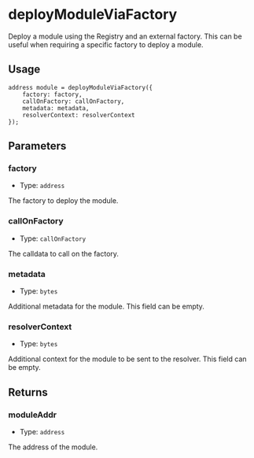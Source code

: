 # deployModuleViaFactory

Deploy a module using the Registry and an external factory. This can be useful when requiring a specific factory to deploy a module.

## Usage

```solidity copy
address module = deployModuleViaFactory({
    factory: factory,
    callOnFactory: callOnFactory,
    metadata: metadata,
    resolverContext: resolverContext
});
```

## Parameters

### factory

- Type: `address`

The factory to deploy the module.

### callOnFactory

- Type: `callOnFactory`

The calldata to call on the factory.

### metadata

- Type: `bytes`

Additional metadata for the module. This field can be empty.

### resolverContext

- Type: `bytes`

Additional context for the module to be sent to the resolver. This field can be empty.

## Returns

### moduleAddr

- Type: `address`

The address of the module.
